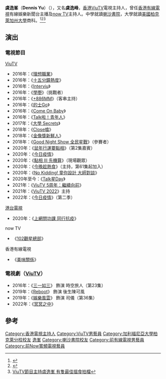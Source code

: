 '''虞逸峯'''（'''Dennis Yu'''）（{{bd||1980年11月14日}}），又名'''虞逸峰'''，[[香港|香港]][[ViuTV|ViuTV]]電視主持人，曾任[[香港有線電視|香港有線電視]]有線娛樂新聞台主播及[[now_TV|now TV]]主持人。中學就讀[[喇沙書院|喇沙書院]]，大學就讀[[美國|美國]][[柏克萊加州大學|柏克萊加州大學]]商科。<ref>{{Cite web |url=https://hd.stheadline.com/life/happyLife/20201013/720135/%E7%94%9F%E6%B4%BB%E6%B6%88%E8%B2%BB-HappyLife-%E8%99%9E%E9%80%B8%E5%B3%AF-%E8%88%87%E6%84%9B%E7%8A%ACStaycation |title=虞逸峯 與愛犬Staycation  |access-date=2021-01-23 |archive-date=2021-01-25 |archive-url=https://web.archive.org/web/20210125182722/https://hd.stheadline.com/life/happyLife/20201013/720135/%E7%94%9F%E6%B4%BB%E6%B6%88%E8%B2%BB-happyLife-%E8%99%9E%E9%80%B8%E5%B3%AF-%E8%88%87%E6%84%9B%E7%8A%ACStaycation |dead-url=no }}</ref><ref>{{Cite web |url=https://hd.stheadline.com/life/happyLife/20201006/709962/%E7%94%9F%E6%B4%BB%E6%B6%88%E8%B2%BB-HappyLife-%E8%99%9E%E9%80%B8%E5%B3%AF%E8%88%87Woody-%E7%9B%B8%E8%99%95%E9%9D%A0%E7%A3%A8%E5%90%88 |title=虞逸峯與Woody 相處靠磨合 |access-date=2021-01-23 |archive-date=2021-01-19 |archive-url=https://web.archive.org/web/20210119125759/https://hd.stheadline.com/life/happyLife/20201006/709962/%E7%94%9F%E6%B4%BB%E6%B6%88%E8%B2%BB-happyLife-%E8%99%9E%E9%80%B8%E5%B3%AF%E8%88%87Woody-%E7%9B%B8%E8%99%95%E9%9D%A0%E7%A3%A8%E5%90%88 |dead-url=no }}</ref><ref>[https://www.am730.com.hk/news/%E5%A8%9B%E6%A8%82/viutv%E7%AF%80%E7%9B%AE%E4%B8%BB%E6%8C%81%E8%99%9E%E9%80%B8%E5%B3%AF-%E6%9C%89%E9%9A%BB%E6%9C%80%E4%BD%B3%E6%90%B5%E9%A3%9F%E6%8B%8D%E6%AA%94-230726    ViuTV節目主持虞逸峯 有隻最佳搵食拍檔]</ref>

==演出==
===電視節目===
;[[ViuTV|ViuTV]]
*2016年：《[[理想職業|理想職業]]》
*2016年：《[[十五分鐘熱度|十五分鐘熱度]]》
*2016年：《[[Interviu|Interviu]]》
*2016年：《[[學嘢|學嘢]]》（挑戰者）
*2016年：《[[+886MM|+886MM]]》（客串主持）
*2016年：《[[的士Go|的士Go]]》
*2016年：《[[Come_On_Baby|Come On Baby]]》
*2016年：《[[Talk啦！青年人|Talk啦！青年人]]》
*2017年：《[[大學_Secrets|大學 Secrets]]》
*2018年：《[[Close噏|Close噏]]》
*2018年：《[[金像獎新鮮人|金像獎新鮮人]]》
*2018年：《[[Good_Night_Show_全民星戰|Good Night Show 全民星戰]]》（參賽者）
*2020年：《[[點相|鼠年行運要點相]]》（第2集嘉賓）
*2020年：《[[今日疫情|今日疫情]]》
*2020年：《[[點相|點相 III 先機算]]》（現場觀眾）
*2020年：《[[今晚趁熱食|今晚趁熱食]]》（主持，第61集起加入）
*2020年：《[[No_Kidding!_童你設計_大師對談|No Kidding! 童你設計 大師對談]]》
*2020年至今：《[[Talk星Day|Talk星Day]]》
*2021年：《[[ViuTV_5周年：繼續向前|ViuTV 5周年：繼續向前]]》
*2021年：《[[ViuTV_2022|ViuTV 2022]]》主持
*2022年：《[[今日疫情|今日疫情]]》（第二季）
;[[港台電視|港台電視]]
*2020年：《[[上網問功課|上網問功課 同行抗疫]]》
;now TV
*《[[102觀星總部|102觀星總部]]》
;香港有線電視
*《[[美味關係|美味關係]]》

===電視劇（[[ViuTV|ViuTV]]）===
*2016年：《[[三一如三|三一如三]]》 飾演 時空旅人（第23集）
*2019年：《[[Reboot|Reboot]]》 飾演 後生陳可風
*2019年：《[[娛樂風雲|娛樂風雲]]》 飾演 司儀（第36集）
*2022年：《[[冥冥之中|冥冥之中]]》

==參考==
{{reflist}}

{{MakerVille}}
{{DEFAULTSORT: Yu}}
[[Category:香港電視主持人|Category:香港電視主持人]]
[[Category:ViuTV男藝員|Category:ViuTV男藝員]]
[[Category:加利福尼亞大學柏克萊分校校友|Category:加利福尼亞大學柏克萊分校校友]]
[[Category:虞姓|逸峯]]
[[Category:喇沙書院校友|Category:喇沙書院校友]]
[[Category:前有線電視男藝員|Category:前有線電視男藝員]]
[[Category:前Now寬頻電視藝員|Category:前Now寬頻電視藝員]]